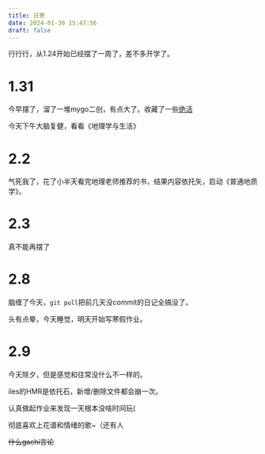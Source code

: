 ---
title: 日寄
date: 2024-01-30 15:47:56
draft: false
---

行行行，从1.24开始已经摆了一周了，差不多开学了。

# 1.31

今早摆了，溜了一堆mygo二创，有点大了。收藏了一些[绝活](https://space.bilibili.com/418309536/favlist?fid=2902073436)

今天下午大脑复健，看看《地理学与生活》

# 2.2 

气死我了，花了小半天看完地理老师推荐的书，结果内容依托矢，启动《普通地质学》。

# 2.3

真不能再摆了

# 2.8

脑缠了今天，`git pull`把前几天没commit的日记全搞没了。

头有点晕，今天睡觉，明天开始写寒假作业。

# 2.9

今天除夕，但是感觉和往常没什么不一样的。

iles的HMR是依托石，新增/删除文件都会崩一次。

认真做起作业来发现一天根本没啥时间玩(

彻底喜欢上花谱和情绪的歌~（还有人

~~什么gachi言论~~